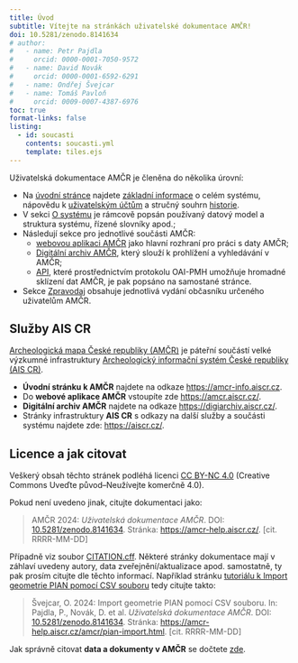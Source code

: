 ```yaml
---
title: Úvod
subtitle: Vítejte na stránkách uživatelské dokumentace AMČR!
doi: 10.5281/zenodo.8141634
# author: 
#   - name: Petr Pajdla
#     orcid: 0000-0001-7050-9572
#   - name: David Novák
#     orcid: 0000-0001-6592-6291
#   - name: Ondřej Švejcar 
#   - name: Tomáš Pavloň
#     orcid: 0009-0007-4387-6976
toc: true
format-links: false
listing:
  - id: soucasti
    contents: soucasti.yml
    template: tiles.ejs
---
```


::: {#soucasti .column-body}

:::

Uživatelská dokumentace AMČR je členěna do několika úrovní:

- Na [úvodní stránce](index.qmd) najdete [základní informace](zakladni-info/zakladni-info.qmd) o celém systému, nápovědu k [uživatelským účtům](zakladni-info/ucty.qmd) a stručný souhrn [historie](zakladni-info/historie.qmd).
- V sekci [O systému](o-systemu/index.qmd) je rámcově popsán používaný datový model a struktura systému, řízené slovníky apod.;
- Následují sekce pro jednotlivé součásti AMČR:
  - [webovou aplikaci AMČR](amcr/index.qmd) jako hlavní rozhraní pro práci s daty AMČR;
  - [Digitální archiv AMČR](digiarchiv/index.qmd), který slouží k prohlížení a vyhledávání v AMČR; 
  - [API](https://api.aiscr.cz/){.external}, které prostřednictvím protokolu OAI-PMH umožňuje hromadné sklízení dat AMČR, je pak popsáno na samostané stránce.
- Sekce [Zpravodaj](zpravodaj/index.qmd) obsahuje jednotlivá vydání občasníku určeného uživatelům AMČR.


::: {.callout-important}

## Služby AIS CR

[Archeologická mapa České republiky (AMČR)](https://amcr-info.aiscr.cz/){.external}
je páteřní součástí velké výzkumné infrastruktury [Archeologický informační systém České republiky (AIS CR)](https://aiscr.cz/){.external}.

- **Úvodní stránku k AMČR** najdete na odkaze [https://amcr-info.aiscr.cz](https://amcr-info.aiscr.cz){.external}.
- Do **webové aplikace AMČR** vstoupíte zde [https://amcr.aiscr.cz/](https://amcr.aiscr.cz/){.external}.
- **Digitální archiv AMČR** najdete na odkaze [https://digiarchiv.aiscr.cz/](https://digiarchiv.aiscr.cz/){.external}.
- Stránky infrastruktury **AIS CR** s odkazy na další služby a součásti systému najdete zde: [https://aiscr.cz/](https://aiscr.cz/){.external}.

:::


## Licence a jak citovat

Veškerý obsah těchto stránek podléhá licenci [CC BY-NC 4.0](https://creativecommons.org/licenses/by-nc/4.0/){.external} (Creative Commons Uveďte původ--Neužívejte komerčně 4.0). 

Pokud není uvedeno jinak, citujte dokumentaci jako:

> AMČR 2024: *Uživatelská dokumentace AMČR*. DOI: [10.5281/zenodo.8141634](https://www.doi.org/10.5281/zenodo.8141634). Stránka: [https://amcr-help.aiscr.cz/](https://amcr-help.aiscr.cz/). [cit. RRRR-MM-DD]

Případně viz soubor [CITATION.cff](CITATION.cff). 
Některé stránky dokumentace mají v záhlaví uvedeny autory, data zveřejnění/aktualizace apod. samostatně, ty pak prosím citujte dle těchto informací.
Například stránku [tutoriálu k Import geometrie PIAN pomocí CSV souboru](/amcr/pian-import.qmd) tedy citujte takto:

> Švejcar, O. 2024: Import geometrie PIAN pomocí CSV souboru. In: Pajdla, P., Novák, D. et al. *Uživatelská dokumentace AMČR*. DOI: [10.5281/zenodo.8141634](https://www.doi.org/10.5281/zenodo.8141634). Stránka: [https://amcr-help.aiscr.cz/amcr/pian-import.html](https://amcr-help.aiscr.cz/amcr/pian-import.html). [cit. RRRR-MM-DD]

Jak správně citovat **data a dokumenty v AMČR** se dočtete [zde](/digiarchiv/citace.qmd).      

<!-- ::: {.callout-note  collapse="true"}

# Jak upravovat

Pro úpravy stačí kliknout na *Edit this page* v pravo pod navigací.
Odkaz vede do [GitHub](https://github.com/ARUP-CAS/aiscr-webamcr-help/)
repozitáře přímo na daný dokument, který lze rovnou upravovat (mám-li dostatečná práva).
Při **commitu** se spustí akce, která celou stránku aktalizuje a nasadí
(při větším množství úprav je tedy rozumné upravovat lokálně a **push** používat
jen při ukončení práce, je to sice cizí výpočetní síla a nic nás nestojí, ale nemusí běžet zbytečně).

Návod ke Quarto je zde: <https://quarto.org/>.

Jednotlivé dokumenty jsou formátovány pomocí [markdownu](https://www.markdownguide.org/):

- **\#** Nadpis 1. úrovně.
- **\#\#** Nadpis 2. úrovně atd.
- **\***Text**\*** *kurzívou*.
- **\*\***Text**\*\*** **tučně**.
- **\[**Text odkazu**\]\(**url**\)** vytvoří [link](https://www.aiscr.cz/).
- Obrázek se vkládá obdobně: **\!\[**Popisek obrázku**\]\(**cesta fig/...**\)**.
- Dvě mezery na konci řádku vytvoří nový odstavec, pro čitelnost je lepší vynechat celý řádek.

## Tabulky

Tabulky lze vkládat ručně jako text formátovaný v Markdownu, viz <https://quarto.org/docs/authoring/tables.html>.
Druhou variantou je pak stavět tabulky automatizovaně z CSV souborů.
CSV v UTF8 oddělené čárkami, s textovými buňkami ohraničenými dvojitými uvozovkami (")
vkládejte do složky `./tabs/`.

Tabulku lze pak vložit tímhle kódem:
```{{r}}
#| label: tbl-role              # popisek pro křížové odkazy
#| tbl-cap: "Uživatelské role." # popisek tabulky zobrazený v textu

read.csv("tabs/table.csv") |>   #  "table" nahradit za skutečný název tabulky
  knitr::kable()
```

::: -->
